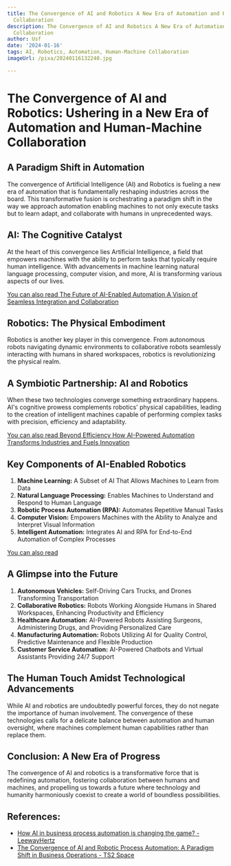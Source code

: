 ```yaml
---
title: The Convergence of AI and Robotics A New Era of Automation and Human-Machine
  Collaboration
description: The Convergence of AI and Robotics A New Era of Automation and Human-Machine
  Collaboration
author: Usf
date: '2024-01-16'
tags: AI, Robotics, Automation, Human-Machine Collaboration
imageUrl: /pixa/20240116132240.jpg

---
```

# **The Convergence of AI  and Robotics:  Ushering in a New Era  of Automation and Human-Machine Collaboration**

## **A Paradigm  Shift in Automation**
The convergence of Artificial Intelligence (AI) and Robotics is fueling  a new era of automation that is fundamentally reshaping industries across the board. This transformative fusion is  orchestrating a  paradigm shift in the way we approach  automation enabling machines to not only execute tasks but to learn adapt, and collaborate with humans in unprecedented ways.

## **AI: The Cognitive Catalyst**
At the heart of this convergence lies Artificial Intelligence, a field that empowers machines with the ability to perform tasks that typically require human intelligence. With advancements in machine learning natural  language processing, computer vision, and more, AI is transforming various aspects of our lives.

[You can also read The Future of AI-Enabled Automation A Vision of Seamless Integration and Collaboration](The%20Future%20of%20AI-Enabled%20Automation%20A%20Vision%20of%20Seamless%20Integration%20and%20Collaboration)


##  **Robotics: The Physical Embodiment**
Robotics is another key player in this convergence.  From autonomous robots navigating dynamic environments  to collaborative robots seamlessly interacting with humans in shared workspaces, robotics is revolutionizing the physical realm.

## **A Symbiotic Partnership: AI and Robotics**
When these two technologies  converge something extraordinary happens.  AI's  cognitive prowess complements robotics' physical capabilities, leading to the creation of intelligent machines capable of performing complex tasks with precision, efficiency and adaptability.

[You can also read Beyond Efficiency How AI-Powered Automation Transforms Industries and Fuels Innovation](Beyond%20Efficiency%20How%20AI-Powered%20Automation%20Transforms%20Industries%20and%20Fuels%20Innovation)


## **Key Components of AI-Enabled Robotics**

1. **Machine Learning:** A Subset of AI That Allows Machines to Learn from Data
2. **Natural Language  Processing:** Enables Machines to  Understand and Respond  to Human Language
3. **Robotic Process  Automation (RPA):** Automates  Repetitive  Manual Tasks
4. **Computer Vision:** Empowers Machines with the Ability  to Analyze and Interpret Visual Information
5. **Intelligent Automation:** Integrates  AI and RPA for End-to-End  Automation of Complex Processes

[You can  also read ]()


## **A  Glimpse  into the Future**

1. **Autonomous Vehicles:** Self-Driving Cars Trucks, and Drones Transforming Transportation
2. **Collaborative Robotics:** Robots Working Alongside  Humans  in  Shared Workspaces, Enhancing Productivity  and Efficiency
3. **Healthcare Automation:** AI-Powered Robots Assisting Surgeons, Administering Drugs, and Providing Personalized Care
4. **Manufacturing Automation:** Robots Utilizing AI for Quality Control, Predictive Maintenance and  Flexible Production
5. **Customer Service  Automation:** AI-Powered Chatbots and Virtual Assistants Providing 24/7 Support

## **The Human Touch Amidst Technological Advancements**
While AI and robotics are undoubtedly powerful forces, they do  not negate the importance of human involvement. The convergence of these technologies calls for a delicate  balance between automation and  human oversight, where machines complement human capabilities rather  than replace them.

## **Conclusion: A New Era of Progress**
The convergence of AI and robotics is a transformative force that is redefining automation,  fostering collaboration between humans and machines, and propelling us towards a  future  where technology  and humanity  harmoniously coexist  to create a world of  boundless possibilities.

## References:
- [How AI in business process automation is changing the game? - LeewayHertz](https://www.leewayhertz.com/ai-in-business-process-automation/)
- [The Convergence of AI and Robotic Process Automation: A Paradigm Shift in Business Operations - TS2 Space](https://ts2.space/en/the-convergence-of-ai-and-robotic-process-automation-a-paradigm-shift-in-business-operations/)
